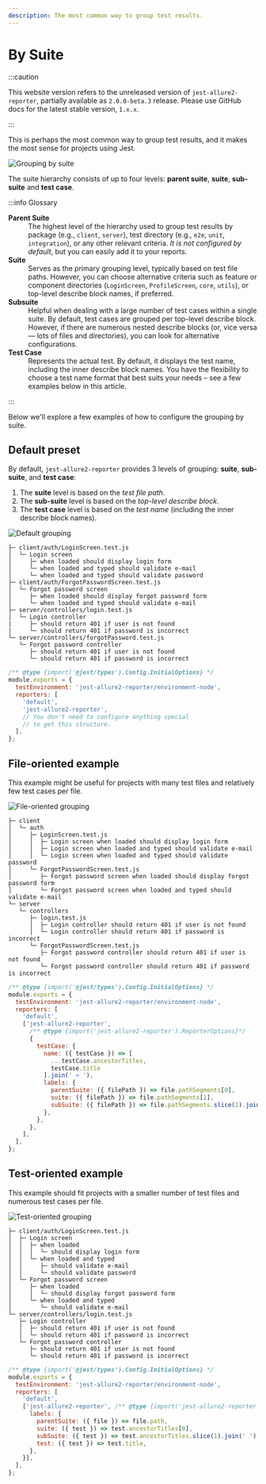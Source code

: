 ```yaml
---
description: The most common way to group test results.
---
```



# By Suite

:::caution

This website version refers to the unreleased version of `jest-allure2-reporter`, partially available as `2.0.0-beta.3` release.
Please use GitHub docs for the latest stable version, `1.x.x`.

:::

This is perhaps the most common way to group test results, and it makes the most sense for projects using Jest.

![Grouping by suite](../../../img/screenshots/config-01-grouping-01.jpg)

The suite hierarchy consists of up to four levels: **parent suite**, **suite**, **sub-suite** and **test case**.

:::info Glossary

<dl>
  <dt><strong>Parent Suite</strong></dt>
  <dd>The highest level of the hierarchy used to group test results by package (e.g., <code>client</code>, <code>server</code>), test directory (e.g., <code>e2e</code>, <code>unit</code>, <code>integration</code>), or any other relevant criteria. <em>It is not configured by default</em>, but you can easily add it to your reports.</dd>

  <dt><strong>Suite</strong></dt>
  <dd>Serves as the primary grouping level, typically based on test file paths. However, you can choose alternative criteria such as feature or component directories (<code>LoginScreen</code>, <code>ProfileScreen</code>, <code>core</code>, <code>utils</code>), or top-level describe block names, if preferred.</dd>

  <dt><strong>Subsuite</strong></dt>
  <dd>Helpful when dealing with a large number of test cases within a single suite. By default, test cases are grouped per top-level describe block. However, if there are numerous nested describe blocks (or, vice versa &mdash; lots of files and directories), you can look for alternative configurations.</dd>

  <dt><strong>Test Case</strong></dt>
  <dd>Represents the actual test. By default, it displays the test name, including the inner describe block names. You have the flexibility to choose a test name format that best suits your needs – see a few examples below in this article.</dd>
</dl>

:::

Below we'll explore a few examples of how to configure the grouping by suite.

## Default preset

By default, `jest-allure2-reporter` provides 3 levels of grouping: **suite**, **sub-suite**, and **test case**:

1. The **suite** level is based on the _test file path_.
1. The **sub-suite** level is based on the _top-level describe block_.
1. The **test case** level is based on the _test name_ (including the inner describe block names).

<Tabs groupId="configTab">
  <TabItem value="demo" label="Preview">

![Default grouping](../../../img/screenshots/config-01-grouping-02.jpg)

  </TabItem>
  <TabItem value="structure" label="Structure">

```plain
├─ client/auth/LoginScreen.test.js
│  └─ Login screen
│     ├─ when loaded should display login form
│     └─ when loaded and typed should validate e-mail
│     └─ when loaded and typed should validate password
├─ client/auth/ForgotPasswordScreen.test.js
│  └─ Forgot password screen
│     ├─ when loaded should display forgot password form
│     └─ when loaded and typed should validate e-mail
├─ server/controllers/login.test.js
|  └─ Login controller
|     ├─ should return 401 if user is not found
|     └─ should return 401 if password is incorrect
└─ server/controllers/forgotPassword.test.js
   └─ Forgot password controller
      ├─ should return 401 if user is not found
      └─ should return 401 if password is incorrect
```

  </TabItem>
  <TabItem value="config" label="Config">

```js title="jest.config.js"
/** @type {import('@jest/types').Config.InitialOptions} */
module.exports = {
  testEnvironment: 'jest-allure2-reporter/environment-node',
  reporters: [
    'default',
    'jest-allure2-reporter',
    // You don't need to configure anything special
    // to get this structure.
  ],
};
```

  </TabItem>
</Tabs>

## File-oriented example

This example might be useful for projects with many test files and relatively few test cases per file.

<Tabs groupId="configTab">
  <TabItem value="demo" label="Preview">

![File-oriented grouping](../../../img/screenshots/config-01-grouping-03.jpg)

  </TabItem>
  <TabItem value="structure" label="Structure">

```plain
├─ client
│  └─ auth
│     ├─ LoginScreen.test.js
│     │  ├─ Login screen when loaded should display login form
│     │  ├─ Login screen when loaded and typed should validate e-mail
│     │  └─ Login screen when loaded and typed should validate password
│     └─ ForgotPasswordScreen.test.js
│        ├─ Forgot password screen when loaded should display forgot password form
│        └─ Forgot password screen when loaded and typed should validate e-mail
└─ server
   └─ controllers
      ├─ login.test.js
      │  ├─ Login controller should return 401 if user is not found
      │  └─ Login controller should return 401 if password is incorrect
      └─ ForgotPasswordScreen.test.js
         ├─ Forgot password controller should return 401 if user is not found
         └─ Forgot password controller should return 401 if password is incorrect
```

  </TabItem>
  <TabItem value="config" label="Config">

```js title="jest.config.js"
/** @type {import('@jest/types').Config.InitialOptions} */
module.exports = {
  testEnvironment: 'jest-allure2-reporter/environment-node',
  reporters: [
    'default',
    ['jest-allure2-reporter',
      /** @type {import('jest-allure2-reporter').ReporterOptions}*/
      {
        testCase: {
          name: ({ testCase }) => [
            ...testCase.ancestorTitles,
            testCase.title
          ].join(' » '),
          labels: {
            parentSuite: ({ filePath }) => file.pathSegments[0],
            suite: ({ filePath }) => file.pathSegments[1],
            subSuite: ({ filePath }) => file.pathSegments.slice(2).join('/'),
          },
        },
      },
    ],
  ],
};
```

  </TabItem>
</Tabs>

## Test-oriented example

This example should fit projects with a smaller number of test files and numerous test cases per file.

<Tabs groupId="configTab">
  <TabItem value="demo" label="Preview">

![Test-oriented grouping](../../../img/screenshots/config-01-grouping-04.jpg)

  </TabItem>
  <TabItem value="structure" label="Structure">

```plain
├─ client/auth/LoginScreen.test.js
│  ├─ Login screen
│  │  ├─ when loaded
│  │  │  └─ should display login form
│  │  └─ when loaded and typed
│  │     ├─ should validate e-mail
│  │     └─ should validate password
│  └─ Forgot password screen
│     ├─ when loaded
│     │  └─ should display forgot password form
│     └─ when loaded and typed
│        └─ should validate e-mail
└─ server/controllers/login.test.js
   ├─ Login controller
   │  ├─ should return 401 if user is not found
   │  └─ should return 401 if password is incorrect
   └─ Forgot password controller
      ├─ should return 401 if user is not found
      └─ should return 401 if password is incorrect
```

  </TabItem>
  <TabItem value="config" label="Config">

```js title="jest.config.js"
/** @type {import('@jest/types').Config.InitialOptions} */
module.exports = {
  testEnvironment: 'jest-allure2-reporter/environment-node',
  reporters: [
    'default',
    ['jest-allure2-reporter', /** @type {import('jest-allure2-reporter').ReporterOptions}*/ {
      labels: {
        parentSuite: ({ file }) => file.path,
        suite: ({ test }) => test.ancestorTitles[0],
        subSuite: ({ test }) => test.ancestorTitles.slice(1).join(' ') || undefined,
        test: ({ test }) => test.title,
      },
    }],
  ],
};
```

  </TabItem>
</Tabs>

